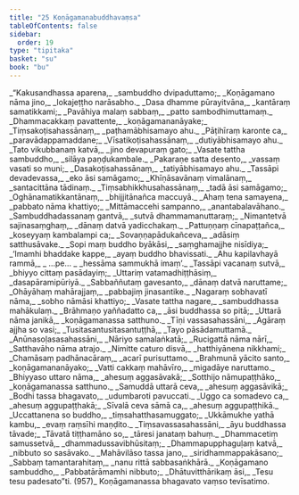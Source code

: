 ```yaml
---
title: "25 Koṇāgamanabuddhavaṃsa"
tableOfContents: false
sidebar:
  order: 19
type: "tipitaka"
basket: "su"
book: "bu"
---
```



<DynamicBreadcrumb />

<Division number="1" book="bu" bookNo="21" page="357">

<Paragraph number="954" type="verses" book="bu">
_“Kakusandhassa aparena,_  
_sambuddho dvipaduttamo;_  
_Koṇāgamano nāma jino,_  
_lokajeṭṭho narāsabho._  

</Paragraph>

</Division>
<Division number="2" book="bu" bookNo="21" page="357">

<Paragraph number="955" type="verses" book="bu">
_Dasa dhamme pūrayitvāna,_  
_kantāraṃ samatikkami;_  
_Pavāhiya malaṃ sabbaṃ,_  
_patto sambodhimuttamaṃ._  

</Paragraph>

</Division>
<Division number="3" book="bu" bookNo="21" page="357">

<Paragraph number="956" type="verses" book="bu">
_Dhammacakkaṃ pavattente,_  
_koṇāgamananāyake;_  
_Tiṃsakoṭisahassānaṃ,_  
_paṭhamābhisamayo ahu._  

</Paragraph>

</Division>
<Division number="4" book="bu" bookNo="21" page="357">

<Paragraph number="957" type="verses" book="bu">
_Pāṭihīraṃ karonte ca,_  
_paravādappamaddane;_  
_Vīsatikoṭisahassānaṃ,_  
_dutiyābhisamayo ahu._  

</Paragraph>

</Division>
<Division number="5" book="bu" bookNo="21" page="357">

<Paragraph number="958" type="verses" book="bu">
_Tato vikubbanaṃ katvā,_  
_jino devapuraṃ gato;_  
_Vasate tattha sambuddho,_  
_silāya paṇḍukambale._  

</Paragraph>

</Division>
<Division number="6" book="bu" bookNo="21" page="357">

<Paragraph number="959" type="verses" book="bu">
_Pakaraṇe satta desento,_  
_vassaṃ vasati so muni;_  
_Dasakoṭisahassānaṃ,_  
_tatiyābhisamayo ahu._  

</Paragraph>

</Division>
<Division number="7" book="bu" bookNo="21" page="358">

<Paragraph number="960" type="verses" book="bu">
_Tassāpi devadevassa,_  
_eko āsi samāgamo;_  
_Khīṇāsavānaṃ vimalānaṃ,_  
_santacittāna tādinaṃ._  

</Paragraph>

</Division>
<Division number="8" book="bu" bookNo="21" page="358">

<Paragraph number="961" type="verses" book="bu">
_Tiṃsabhikkhusahassānaṃ,_  
_tadā āsi samāgamo;_  
_Oghānamatikkantānaṃ,_  
_bhijjitānañca maccuyā._  

</Paragraph>

</Division>
<Division number="9" book="bu" bookNo="21" page="358">

<Paragraph number="962" type="verses" book="bu">
_Ahaṃ tena samayena,_  
_pabbato nāma khattiyo;_  
_Mittāmaccehi sampanno,_  
_anantabalavāhano._  

</Paragraph>

</Division>
<Division number="10" book="bu" bookNo="21" page="358">

<Paragraph number="963" type="verses" book="bu">
_Sambuddhadassanaṃ gantvā,_  
_sutvā dhammamanuttaraṃ;_  
_Nimantetvā sajinasaṃghaṃ,_  
_dānaṃ datvā yadicchakaṃ._  

</Paragraph>

</Division>
<Division number="11" book="bu" bookNo="21" page="358">

<Paragraph number="964" type="verses" book="bu">
_Pattuṇṇaṃ cīnapaṭṭañca,_  
_koseyyaṃ kambalampi ca;_  
_Sovaṇṇapādukañceva,_  
_adāsiṃ satthusāvake._  

</Paragraph>

</Division>
<Division number="12" book="bu" bookNo="21" page="358">

<Paragraph number="965" type="verses" book="bu">
_Sopi maṃ buddho byākāsi,_  
_saṃghamajjhe nisīdiya;_  
_‘Imamhi bhaddake kappe,_  
_ayaṃ buddho bhavissati._  

</Paragraph>

</Division>
<Division number="13" book="bu" bookNo="21" page="358">

<Paragraph number="966" type="verses" book="bu">
_Ahu kapilavhayā rammā,_  
_ …pe… _  
_hessāma sammukhā imaṃ’._  

</Paragraph>

</Division>
<Division number="14" book="bu" bookNo="21" page="358">

<Paragraph number="967" type="verses" book="bu">
_Tassāpi vacanaṃ sutvā,_  
_bhiyyo cittaṃ pasādayiṃ;_  
_Uttariṃ vatamadhiṭṭhāsiṃ,_  
_dasapāramipūriyā._  

</Paragraph>

</Division>
<Division number="15" book="bu" bookNo="21" page="358">

<Paragraph number="968" type="verses" book="bu">
_Sabbaññutaṃ gavesanto,_  
_dānaṃ datvā naruttame;_  
_Ohāyāhaṃ mahārajjaṃ,_  
_pabbajiṃ jinasantike._  

</Paragraph>

</Division>
<Division number="16" book="bu" bookNo="21" page="358">

<Paragraph number="969" type="verses" book="bu">
_Nagaraṃ sobhavatī nāma,_  
_sobho nāmāsi khattiyo;_  
_Vasate tattha nagare,_  
_sambuddhassa mahākulaṃ._  

</Paragraph>

</Division>
<Division number="17" book="bu" bookNo="21" page="358">

<Paragraph number="970" type="verses" book="bu">
_Brāhmaṇo yaññadatto ca,_  
_āsi buddhassa so pitā;_  
_Uttarā nāma janikā,_  
_koṇāgamanassa satthuno._  

</Paragraph>

</Division>
<Division number="18" book="bu" bookNo="21" page="358">

<Paragraph number="971" type="verses" book="bu">
_Tīṇi vassasahassāni,_  
_Agāraṃ ajjha so vasi;_  
_Tusitasantusitasantuṭṭhā,_  
_Tayo pāsādamuttamā._  

</Paragraph>

</Division>
<Division number="19" book="bu" bookNo="21" page="358">

<Paragraph number="972" type="verses" book="bu">
_Anūnasoḷasasahassāni,_  
_Nāriyo samalaṅkatā;_  
_Rucigattā nāma nārī,_  
_Satthavāho nāma atrajo._  

</Paragraph>

</Division>
<Division number="20" book="bu" bookNo="21" page="358">

<Paragraph number="973" type="verses" book="bu">
_Nimitte caturo disvā,_  
_hatthiyānena nikkhami;_  
_Chamāsaṃ padhānacāraṃ,_  
_acarī purisuttamo._  

</Paragraph>

</Division>
<Division number="21" book="bu" bookNo="21" page="359">

<Paragraph number="974" type="verses" book="bu">
_Brahmunā yācito santo,_  
_koṇāgamananāyako;_  
_Vatti cakkaṃ mahāvīro,_  
_migadāye naruttamo._  

</Paragraph>

</Division>
<Division number="22" book="bu" bookNo="21" page="359">

<Paragraph number="975" type="verses" book="bu">
_Bhiyyaso uttaro nāma,_  
_ahesuṃ aggasāvakā;_  
_Sotthijo nāmupaṭṭhāko,_  
_koṇāgamanassa satthuno._  

</Paragraph>

</Division>
<Division number="23" book="bu" bookNo="21" page="359">

<Paragraph number="976" type="verses" book="bu">
_Samuddā uttarā ceva,_  
_ahesuṃ aggasāvikā;_  
_Bodhi tassa bhagavato,_  
_udumbaroti pavuccati._  

</Paragraph>

</Division>
<Division number="24" book="bu" bookNo="21" page="359">

<Paragraph number="977" type="verses" book="bu">
_Uggo ca somadevo ca,_  
_ahesuṃ aggupaṭṭhakā;_  
_Sīvalā ceva sāmā ca,_  
_ahesuṃ aggupaṭṭhikā._  

</Paragraph>

</Division>
<Division number="25" book="bu" bookNo="21" page="357">

<Paragraph number="978" type="verses" book="bu">
_Uccattanena so buddho,_  
_tiṃsahatthasamuggato;_  
_Ukkāmukhe yathā kambu,_  
_evaṃ raṃsīhi maṇḍito._  

</Paragraph>

</Division>
<Division number="26" book="bu" bookNo="21" page="353">

<Paragraph number="979" type="verses" book="bu">
_Tiṃsavassasahassāni,_  
_āyu buddhassa tāvade;_  
_Tāvatā tiṭṭhamāno so,_  
_tāresi janataṃ bahuṃ._  

</Paragraph>

</Division>
<Division number="27" book="bu" bookNo="21" page="350">

<Paragraph number="980" type="verses" book="bu">
_Dhammacetiṃ samussetvā,_  
_dhammadussavibhūsitaṃ;_  
_Dhammapupphaguḷaṃ katvā,_  
_nibbuto so sasāvako._  

</Paragraph>

</Division>
<Division number="28" book="bu" bookNo="21" page="345">

<Paragraph number="981" type="verses" book="bu">
_Mahāvilāso tassa jano,_  
_siridhammappakāsano;_  
_Sabbaṃ tamantarahitaṃ,_  
_nanu rittā sabbasaṅkhārā._  

</Paragraph>

</Division>
<Division number="29" book="bu" bookNo="21" page="340">

<Paragraph number="982" type="verses" book="bu">
_Koṇāgamano sambuddho,_  
_Pabbatārāmamhi nibbuto;_  
_Dhātuvitthārikaṃ āsi,_  
_Tesu tesu padesato”ti. (957)_  


</Paragraph>
</Division>

<Paragraph number="983" type="center" book="bu">
Koṇāgamanassa bhagavato vaṃso tevīsatimo.
</Paragraph>